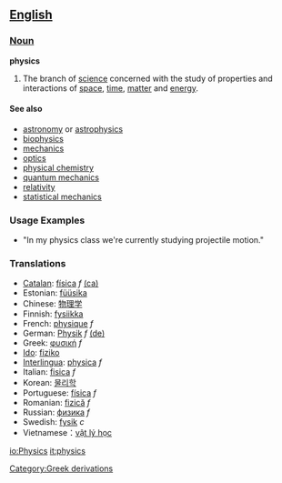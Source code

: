 == [[English]] ==

=== [[Noun]] ===

'''physics'''
# The branch of [[science]] concerned with the study of properties and interactions of [[space]], [[time]], [[matter]] and [[energy]].

==== See also ====
*[[astronomy]] or [[astrophysics]]
*[[biophysics]]
*[[mechanics]]
*[[optics]]
*[[physical chemistry]]
*[[quantum mechanics]]
*[[relativity]]
*[[statistical mechanics]]

=== Usage Examples ===
*"In my physics class we're currently studying projectile motion."

=== Translations ===
{{Top}}
*[[Catalan]]: [[física]] ''f'' [[:ca:física|(ca)]] 
*Estonian: [[füüsika]]
*Chinese: [[物理学]]
*Finnish: [[fysiikka]]
*French: [[physique]] ''f''
*German: [[Physik]] ''f'' [[:de:Physik|(de)]] 
*Greek: [[:el:φυσική|φυσική]] ''f''
*[[Ido]]: [[fiziko]]
*[[Interlingua]]: [[physica]] ''f''
*Italian: [[fisica]] ''f''
*Korean: [[물리학]]
*Portuguese: [[física]] ''f''
*Romanian: [[fizică]] ''f''
*Russian: [[физика]] ''f''
*Swedish: [[fysik]] ''c''
*Vietnamese：[[vật lý học]]
{{Mid}}
{{Bottom}}


<!-- Categories -->
[[Category:Greek derivations]]

[[io:Physics]]
[[it:physics]]